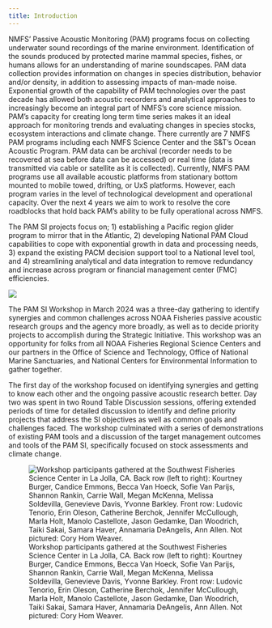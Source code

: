 ```yaml
---
title: Introduction
---
```


NMFS’ Passive Acoustic Monitoring (PAM) programs focus on collecting underwater sound recordings of the marine environment. Identification of the sounds produced by protected marine mammal species, fishes, or humans allows for an understanding of marine soundscapes. PAM data collection provides information on changes in species distribution, behavior and/or density, in addition to assessing impacts of man-made noise. Exponential growth of the capability of PAM technologies over the past decade has allowed both acoustic recorders and analytical approaches to increasingly become an integral part of NMFS’s core science mission. PAM’s capacity for creating long term time series makes it an ideal approach for monitoring trends and evaluating changes in species stocks, ecosystem interactions and climate change. There currently are 7 NMFS PAM programs including each NMFS Science Center and the S&T’s Ocean Acoustic Program. PAM data can be archival (recorder needs to be recovered at sea before data can be accessed) or real time (data is transmitted via cable or satellite as it is collected). Currently, NMFS PAM programs use all available acoustic platforms from stationary bottom mounted to mobile towed, drifting, or UxS platforms. However, each program varies in the level of technological development and operational capacity. Over the next 4 years we aim to work to resolve the core roadblocks that hold back PAM’s ability to be fully operational across NMFS.

The PAM SI projects focus on; 1) establishing a Pacific region glider program to mirror that in the Atlantic, 2) developing National PAM Cloud capabilities to cope with exponential growth in data and processing needs, 3) expand the existing PACM decision support tool to a National level tool, and 4) streamlining analytical and data integration to remove redundancy and increase across program or financial management center (FMC) efficiencies.

![](images/PAM_%20IRA%20Data%20Acquisition.png)

The PAM SI Workshop in March 2024 was a three-day gathering to identify synergies and common challenges across NOAA Fisheries passive acoustic research groups and the agency more broadly, as well as to decide priority projects to accomplish during the Strategic Initiative. This workshop was an opportunity for folks from all NOAA Fisheries Regional Science Centers and our partners in the Office of Science and Technology, Office of National Marine Sanctuaries, and National Centers for Environmental Information to gather together.

The first day of the workshop focused on identifying synergies and getting to know each other and the ongoing passive acoustic research better. Day two was spent in two Round Table Discussion sessions, offering extended periods of time for detailed discussion to identify and define priority projects that address the SI objectives as well as common goals and challenges faced. The workshop culminated with a series of demonstrations of existing PAM tools and a discussion of the target management outcomes and tools of the PAM SI, specifically focused on stock assessments and climate change.

![Workshop participants gathered at the Southwest Fisheries Science Center in La Jolla, CA. Back row (left to right): Kourtney Burger, Candice Emmons, Becca Van Hoeck, Sofie Van Parijs, Shannon Rankin, Carrie Wall, Megan McKenna, Melissa Soldevilla, Genevieve Davis, Yvonne Barkley. Front row: Ludovic Tenorio, Erin Oleson, Catherine Berchok, Jennifer McCullough, Marla Holt, Manolo Castellote, Jason Gedamke, Dan Woodrich, Taiki Sakai, Samara Haver, Annamaria DeAngelis, Ann Allen. Not pictured: Cory Hom Weaver.](images/PAM%20SI_group_photo.jpg)
